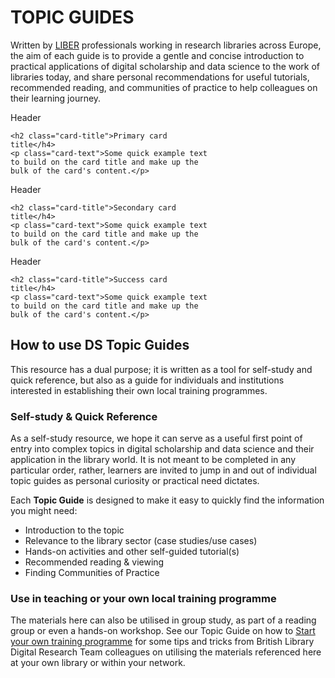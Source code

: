 # **TOPIC GUIDES** {.unnumbered .unlisted}

Written by [LIBER](https://libereurope.eu/) professionals working in research libraries across Europe, the aim of each guide is to provide a gentle and concise introduction to practical applications of digital scholarship and data science to the work of libraries today, and share personal recommendations for useful tutorials, recommended reading, and communities of practice to help colleagues on their learning journey.  

<div class="card text-white bg-LIBER-Orange mb-3" style="max-width: 20rem;">
  <div class="card-header">Header</div>
  <div class="card-body">
    <h2 class="card-title">Primary card title</h4>
    <p class="card-text">Some quick example text to build on the card title and make up the bulk of the card's content.</p>
  </div>
</div>
<div class="card text-white bg-LIBER-Dark-Blue mb-3" style="max-width: 20rem;">
  <div class="card-header">Header</div>
  <div class="card-body">
    <h2 class="card-title">Secondary card title</h4>
    <p class="card-text">Some quick example text to build on the card title and make up the bulk of the card's content.</p>
  </div>
</div>
<div class="card text-white bg-success mb-3" style="max-width: 20rem;">
  <div class="card-header">Header</div>
  <div class="card-body">
    <h2 class="card-title">Success card title</h4>
    <p class="card-text">Some quick example text to build on the card title and make up the bulk of the card's content.</p>
  </div>
</div>

## How to use DS Topic Guides

This resource has a dual purpose; it is written as a tool for self-study and quick reference, but also as a guide for individuals and institutions interested in establishing their own local training programmes. 

### Self-study & Quick Reference

As a self-study resource, we hope it can serve as a useful first point of entry into complex topics in digital scholarship and data science and their application in the library world. It is not meant to be completed in any particular order, rather, learners are invited to jump in and out of individual topic guides as personal curiosity or practical need dictates.

Each **Topic Guide** is designed to make it easy to quickly find the information you might need: 

- Introduction to the topic
- Relevance to the library sector (case studies/use cases)
- Hands-on activities and other self-guided tutorial(s)
- Recommended reading & viewing
- Finding Communities of Practice

### Use in teaching or your own local training programme

The materials here can also be utilised in group study, as part of a reading group or even a hands-on workshop. See our Topic Guide on how to [Start your own training programme](dstp.qmd) for some tips and tricks from British Library Digital Research Team colleagues on utilising the materials referenced here at your own library or within your network.

